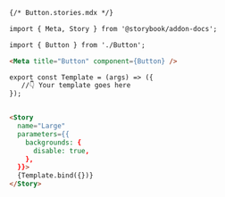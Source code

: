 ```md
{/* Button.stories.mdx */}

import { Meta, Story } from '@storybook/addon-docs';

import { Button } from './Button';

<Meta title="Button" component={Button} />

export const Template = (args) => ({
   //👇 Your template goes here
});


<Story
  name="Large"
  parameters={{
    backgrounds: {
      disable: true,
    },
  }}>
  {Template.bind({})}
</Story>
```